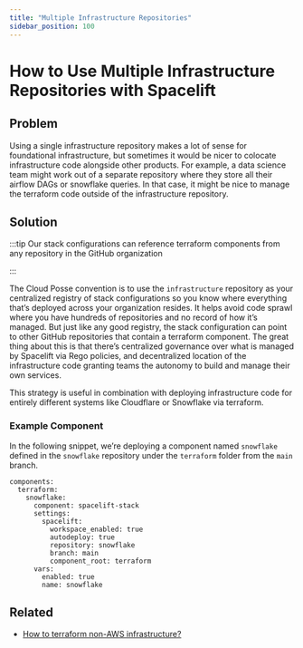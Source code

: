 ```yaml
---
title: "Multiple Infrastructure Repositories"
sidebar_position: 100
---
```


# How to Use Multiple Infrastructure Repositories with Spacelift

## Problem

Using a single infrastructure repository makes a lot of sense for foundational infrastructure, but sometimes it would be nicer to colocate infrastructure code alongside other products. For example, a data science team might work out of a separate repository where they store all their airflow DAGs or snowflake queries. In that case, it might be nice to manage the terraform code outside of the infrastructure repository.

## Solution

:::tip
Our stack configurations can reference terraform components from any repository in the GitHub organization

:::

The Cloud Posse convention is to use the `infrastructure` repository as your centralized registry of stack configurations so you know where everything that’s deployed across your organization resides. It helps avoid code sprawl where you have hundreds of repositories and no record of how it’s managed. But just like any good registry, the stack configuration can point to other GitHub repositories that contain a terraform component. The great thing about this is that there’s centralized governance over what is managed by Spacelift via Rego policies, and decentralized location of the infrastructure code granting teams the autonomy to build and manage their own services.

This strategy is useful in combination with deploying infrastructure code for entirely different systems like Cloudflare or Snowflake via terraform.

### Example Component

In the following snippet, we’re deploying a component named `snowflake` defined in the `snowflake` repository under the `terraform` folder from the `main` branch.

```
components:
  terraform:
    snowflake:
      component: spacelift-stack
      settings:
        spacelift:
          workspace_enabled: true
          autodeploy: true
          repository: snowflake
          branch: main
          component_root: terraform
      vars:
        enabled: true
        name: snowflake
```

## Related

- [How to terraform non-AWS infrastructure?](/reference-architecture/how-to-guides/tutorials/how-to-terraform-non-aws-infrastructure)


